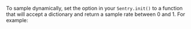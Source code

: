 To sample dynamically, set the <PlatformIdentifier name="traces-sampler" /> option in your `Sentry.init()` to a function that will accept a <PlatformIdentifier name="sampling-context" /> dictionary and return a sample rate between 0 and 1. For example:

<PlatformContent includePath="performance/traces-sampler-as-sampler" />
